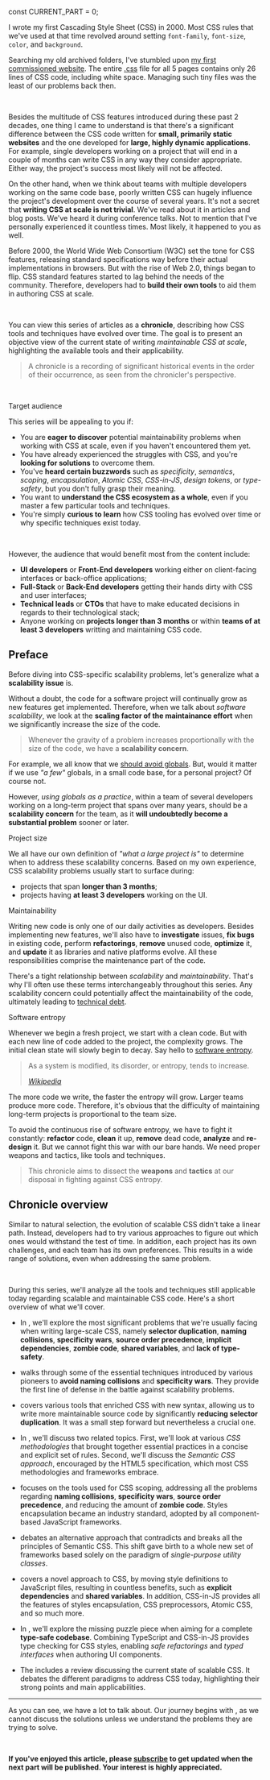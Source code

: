 

const CURRENT_PART = 0;


<TOC current={CURRENT_PART} />

I wrote my first Cascading Style Sheet (CSS) in 2000. Most CSS rules that we've used at that time revolved around setting `font-family`, `font-size`, `color`, and `background`.

Searching my old archived folders, I've stumbled upon [my first commissioned website](/urban-lugoj/index.html). The entire [.css](/urban-lugoj/style.css) file for all 5 pages contains only 26 lines of CSS code, including white space. Managing such tiny files was the least of our problems back then.

<br />

Besides the multitude of CSS features introduced during these past 2 decades, one thing I came to understand is that there's a significant difference between the CSS code written for **small, primarily static websites** and the one developed for **large, highly dynamic applications**. For example, single developers working on a project that will end in a couple of months can write CSS in any way they consider appropriate. Either way, the project's success most likely will not be affected.

On the other hand, when we think about teams with multiple developers working on the same code base, poorly written CSS can hugely influence the project's development over the course of several years. It's not a secret that **writing CSS at scale is not trivial**. We've read about it in articles and blog posts. We've heard it during conference talks. Not to mention that I've personally experienced it countless times. Most likely, it happened to you as well.

Before 2000, the World Wide Web Consortium (W3C) set the tone for CSS features, releasing standard specifications way before their actual implementations in browsers. But with the rise of Web 2.0, things began to flip. CSS standard features started to lag behind the needs of the community. Therefore, developers had to **build their own tools** to aid them in authoring CSS at scale.

<br />

You can view this series of articles as a **chronicle**, describing how CSS tools and techniques have evolved over time. The goal is to present an objective view of the current state of writing _maintainable CSS at scale_, highlighting the available tools and their applicability.

> A chronicle is a recording of significant historical events in the order of their occurrence, as seen from the chronicler's perspective.

<Figure
  width="grid"
  caption="Timeline of scalable CSS evolution milestones and turning points"
>
  <ThemedImg
    light={img_light.src}
    dark={img_dark.src}
    width={1920}
    height={878}
    alt="Timeline of scalable CSS evolution, depicting important milestones such as good practices, CSS processors, CSS methodologies, styles encapsulation, but also turning points like Atomic CSS (in green) and CSS-in-JS (in yellow), branching from the main timeline of Semantic CSS (in blue)"
  />
</Figure>

<br />

<Subheading>Target audience</Subheading>

This series will be appealing to you if:

- You are **eager to discover** potential maintainability problems when working with CSS at scale, even if you haven't encountered them yet.
- You have already experienced the struggles with CSS, and you're **looking for solutions** to overcome them.
- You've **heard certain buzzwords** such as _specificity_, _semantics_, _scoping_, _encapsulation_, _Atomic CSS_, _CSS-in-JS_, _design tokens_, or _type-safety_, but you don't fully grasp their meaning.
- You want to **understand the CSS ecosystem as a whole**, even if you master a few particular tools and techniques.
- You're simply **curious to learn** how CSS tooling has evolved over time or why specific techniques exist today.

<br />

However, the audience that would benefit most from the content include:

- **UI developers** or **Front-End developers** working either on client-facing interfaces or back-office applications;
- **Full-Stack** or **Back-End developers** getting their hands dirty with CSS and user interfaces;
- **Technical leads** or **CTOs** that have to make educated decisions in regards to their technological stack;
- Anyone working on **projects longer than 3 months** or within **teams of at least 3 developers** writting and maintaining CSS code.

## Preface

Before diving into CSS-specific scalability problems, let's generalize what a **scalability issue** is.

Without a doubt, the code for a software project will continually grow as new features get implemented. Therefore, when we talk about _software scalability_, we look at the **scaling factor of the maintainance effort** when we significantly increase the size of the code.

> Whenever the gravity of a problem increases proportionally with the size of the code, we have a **scalability concern**.

For example, we all know that we [should avoid globals](https://www.oreilly.com/library/view/maintainable-javascript/9781449328092/ch06.html). But, would it matter if we use _"a few"_ globals, in a small code base, for a personal project? Of course not.

However, _using globals as a practice_, within a team of several developers working on a long-term project that spans over many years, should be a **scalability concern** for the team, as it **will undoubtedly become a substantial problem** sooner or later.

<Subheading>Project size</Subheading>

We all have our own definition of _"what a large project is"_ to determine when to address these scalability concerns. Based on my own experience, CSS scalability problems usually start to surface during:

- projects that span **longer than 3 months**;
- projects having **at least 3 developers** working on the UI.

<Subheading>Maintainability</Subheading>

Writing new code is only one of our daily activities as developers. Besides implementing new features, we'll also have to **investigate** issues, **fix bugs** in existing code, perform **refactorings**, **remove** unused code, **optimize** it, and **update** it as libraries and native platforms evolve. All these responsibilities comprise the maintenance part of the code.

There's a tight relationship between _scalability_ and _maintainability_. That's why I'll often use these terms interchangeably throughout this series. Any scalability concern could potentially affect the maintainability of the code, ultimately leading to [technical debt](/blog/tech-debt-tech-loan).

<Subheading>Software entropy</Subheading>

Whenever we begin a fresh project, we start with a clean code. But with each new line of code added to the project, the complexity grows. The initial clean state will slowly begin to decay. Say hello to [software entropy](https://en.wikipedia.org/wiki/Software_entropy).

<Quote>
  <blockquote cite="https://en.wikipedia.org/wiki/Software_entropy">
    <p>As a system is modified, its disorder, or entropy, tends to increase.</p>
    <figcaption>
      <cite>
        <a href="https://en.wikipedia.org/wiki/Software_entropy#:~:text=as%20a%20system%20is%20modified%2C%20its%20disorder%2C%20or%20entropy%2C%20tends%20to%20increase">
          Wikipedia
        </a>
      </cite>
    </figcaption>
  </blockquote>
</Quote>

The more code we write, the faster the entropy will grow. Larger teams produce more code. Therefore, it's obvious that the difficulty of maintaining long-term projects is proportional to the team size.

To avoid the continuous rise of software entropy, we have to fight it constantly: **refactor** code, **clean** it up, **remove** dead code, **analyze** and **re-design** it. But we cannot fight this war with our bare hands. We need proper weapons and tactics, like tools and techniques.

> This chronicle aims to dissect the **weapons** and **tactics** at our disposal in fighting against CSS entropy.

## Chronicle overview

Similar to natural selection, the evolution of scalable CSS didn't take a linear path. Instead, developers had to try various approaches to figure out which ones would withstand the test of time. In addition, each project has its own challenges, and each team has its own preferences. This results in a wide range of solutions, even when addressing the same problem.

<br />

During this series, we'll analyze all the tools and techniques still applicable today regarding scalable and maintainable CSS code. Here's a short overview of what we'll cover.

- In **<LinkTo part={1} />**, we'll explore the most significant problems that we're usually facing when writing large-scale CSS, namely **selector duplication**, **naming collisions**, **specificity wars**, **source order precedence**, **implicit dependencies**, **zombie code**, **shared variables**, and **lack of type-safety**.

- **<LinkTo part={2} />** walks through some of the essential techniques introduced by various pioneers to **avoid naming collisions** and **specificity wars**. They provide the first line of defense in the battle against scalability problems.

- **<LinkTo part={3} />** covers various tools that enriched CSS with new syntax, allowing us to write more maintainable source code by significantly **reducing selector duplication**. It was a small step forward but nevertheless a crucial one.

- In **<LinkTo part={4} />**, we'll discuss two related topics. First, we'll look at various _CSS methodologies_ that brought together essential practices in a concise and explicit set of rules. Second, we'll discuss the _Semantic CSS approach_, encouraged by the HTML5 specification, which most CSS methodologies and frameworks embrace.

- **<LinkTo part={5} />** focuses on the tools used for CSS scoping, addressing all the problems regarding **naming collisions**, **specificity wars**, **source order precedence**, and reducing the amount of **zombie code**. Styles encapsulation became an industry standard, adopted by all component-based JavaScript frameworks.

- **<LinkTo part={6} />** debates an alternative approach that contradicts and breaks all the principles of Semantic CSS. This shift gave birth to a whole new set of frameworks based solely on the paradigm of _single-purpose utility classes_.

- **<LinkTo part={7} />** covers a novel approach to CSS, by moving style definitions to JavaScript files, resulting in countless benefits, such as **explicit dependencies** and **shared variables**. In addition, CSS-in-JS provides all the features of styles encapsulation, CSS preprocessors, Atomic CSS, and so much more.

- In **<LinkTo part={8} />**, we'll explore the missing puzzle piece when aiming for a complete **type-safe codebase**. Combining TypeScript and CSS-in-JS provides type checking for CSS styles, enabling _safe refactorings_ and _typed interfaces_ when authoring UI components.

- The **<LinkTo part={9} />** includes a review discussing the current state of scalable CSS. It debates the different paradigms to address CSS today, highlighting their strong points and main applicabilities.

---

<!-- As you can see, we have a lot to talk about. So please grab a cup of your favorite beverage and let our journey begin with **<LinkTo part={1} />**, as we cannot discuss the solutions unless we understand the problems they are trying to solve. -->

As you can see, we have a lot to talk about. Our journey begins with **<LinkTo part={1} />**, as we cannot discuss the solutions unless we understand the problems they are trying to solve.

<br />

**If you've enjoyed this article, please <a href="/subscribe">subscribe</a> to get updated when the next part will be published. Your interest is highly appreciated.**
